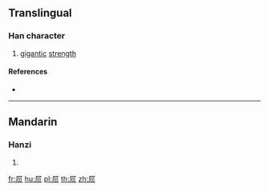 {{also|屓}}
==Translingual==

===Han character===
{{Han char|rn=44|rad=尸|as=04|sn=7|four=|canj=SBO|ids=⿸尸贝}}

# [[gigantic]] [[strength]]

====References====
* {{Han ref|kx=0300.241|hdz=20966.141|uh=5C43|ud=23619}}

----

==Mandarin==

===Hanzi===
{{cmn-hanzi|tra=屓|pin=[[xì]] ([[xi4]])|wg=hsi<sup>4</sup>}}

# {{defn|lang=cmn|sort=尸04}}

[[fr:屃]]
[[hu:屃]]
[[pl:屃]]
[[th:屃]]
[[zh:屃]]